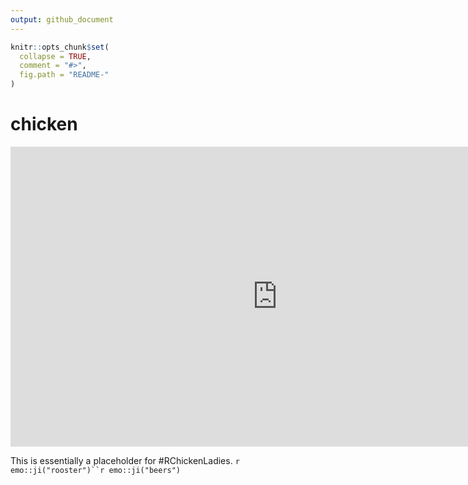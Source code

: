 ```yaml
---
output: github_document
---
```


<!-- README.md is generated from README.Rmd. Please edit that file -->

```r
knitr::opts_chunk$set(
  collapse = TRUE,
  comment = "#>",
  fig.path = "README-"
)
```

# chicken

<iframe width="854" height="480" src="https://www.youtube.com/embed/F-X4SLhorvw" frameborder="0" allowfullscreen></iframe>

This is essentially a placeholder for #RChickenLadies. `r emo::ji("rooster")``r emo::ji("beers")`
